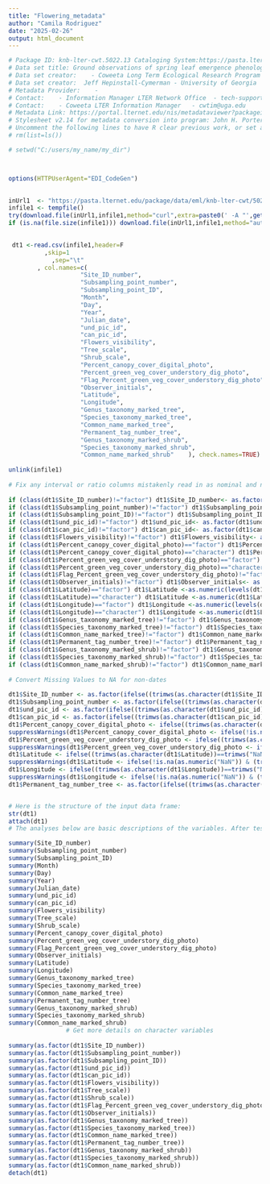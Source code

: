 ```yaml
---
title: "Flowering_metadata"
author: "Camila Rodriguez"
date: "2025-02-26"
output: html_document
---
```


```r
# Package ID: knb-lter-cwt.5022.13 Cataloging System:https://pasta.lternet.edu.
# Data set title: Ground observations of spring leaf emergence phenology at eight sites in and near the Coweeta basin (2011-2012)..
# Data set creator:    - Coweeta Long Term Ecological Research Program 
# Data set creator:  Jeff Hepinstall-Cymerman - University of Georgia 
# Metadata Provider:    -  
# Contact:    - Information Manager LTER Network Office  - tech-support@lternet.edu
# Contact:    - Coweeta LTER Information Manager   - cwtim@uga.edu
# Metadata Link: https://portal.lternet.edu/nis/metadataviewer?packageid=knb-lter-cwt.5022.13
# Stylesheet v2.14 for metadata conversion into program: John H. Porter, Univ. Virginia, jporter@virginia.edu      
# Uncomment the following lines to have R clear previous work, or set a working directory
# rm(list=ls())      

# setwd("C:/users/my_name/my_dir")       



options(HTTPUserAgent="EDI_CodeGen")
	      

inUrl1  <- "https://pasta.lternet.edu/package/data/eml/knb-lter-cwt/5022/13/e36258b3c74f08054a974a5fe1703f9c" 
infile1 <- tempfile()
try(download.file(inUrl1,infile1,method="curl",extra=paste0(' -A "',getOption("HTTPUserAgent"),'"')))
if (is.na(file.size(infile1))) download.file(inUrl1,infile1,method="auto")

                   
 dt1 <-read.csv(infile1,header=F 
          ,skip=1
            ,sep="\t"  
        , col.names=c(
                    "Site_ID_number",     
                    "Subsampling_point_number",     
                    "Subsampling_point_ID",     
                    "Month",     
                    "Day",     
                    "Year",     
                    "Julian_date",     
                    "und_pic_id",     
                    "can_pic_id",     
                    "Flowers_visibility",     
                    "Tree_scale",     
                    "Shrub_scale",     
                    "Percent_canopy_cover_digital_photo",     
                    "Percent_green_veg_cover_understory_dig_photo",     
                    "Flag_Percent_green_veg_cover_understory_dig_photo",     
                    "Observer_initials",     
                    "Latitude",     
                    "Longitude",     
                    "Genus_taxonomy_marked_tree",     
                    "Species_taxonomy_marked_tree",     
                    "Common_name_marked_tree",     
                    "Permanent_tag_number_tree",     
                    "Genus_taxonomy_marked_shrub",     
                    "Species_taxonomy_marked_shrub",     
                    "Common_name_marked_shrub"    ), check.names=TRUE)
               
unlink(infile1)
		    
# Fix any interval or ratio columns mistakenly read in as nominal and nominal columns read as numeric or dates read as strings
                
if (class(dt1$Site_ID_number)!="factor") dt1$Site_ID_number<- as.factor(dt1$Site_ID_number)
if (class(dt1$Subsampling_point_number)!="factor") dt1$Subsampling_point_number<- as.factor(dt1$Subsampling_point_number)
if (class(dt1$Subsampling_point_ID)!="factor") dt1$Subsampling_point_ID<- as.factor(dt1$Subsampling_point_ID)
if (class(dt1$und_pic_id)!="factor") dt1$und_pic_id<- as.factor(dt1$und_pic_id)
if (class(dt1$can_pic_id)!="factor") dt1$can_pic_id<- as.factor(dt1$can_pic_id)
if (class(dt1$Flowers_visibility)!="factor") dt1$Flowers_visibility<- as.factor(dt1$Flowers_visibility)
if (class(dt1$Percent_canopy_cover_digital_photo)=="factor") dt1$Percent_canopy_cover_digital_photo <-as.numeric(levels(dt1$Percent_canopy_cover_digital_photo))[as.integer(dt1$Percent_canopy_cover_digital_photo) ]               
if (class(dt1$Percent_canopy_cover_digital_photo)=="character") dt1$Percent_canopy_cover_digital_photo <-as.numeric(dt1$Percent_canopy_cover_digital_photo)
if (class(dt1$Percent_green_veg_cover_understory_dig_photo)=="factor") dt1$Percent_green_veg_cover_understory_dig_photo <-as.numeric(levels(dt1$Percent_green_veg_cover_understory_dig_photo))[as.integer(dt1$Percent_green_veg_cover_understory_dig_photo) ]               
if (class(dt1$Percent_green_veg_cover_understory_dig_photo)=="character") dt1$Percent_green_veg_cover_understory_dig_photo <-as.numeric(dt1$Percent_green_veg_cover_understory_dig_photo)
if (class(dt1$Flag_Percent_green_veg_cover_understory_dig_photo)!="factor") dt1$Flag_Percent_green_veg_cover_understory_dig_photo<- as.factor(dt1$Flag_Percent_green_veg_cover_understory_dig_photo)
if (class(dt1$Observer_initials)!="factor") dt1$Observer_initials<- as.factor(dt1$Observer_initials)
if (class(dt1$Latitude)=="factor") dt1$Latitude <-as.numeric(levels(dt1$Latitude))[as.integer(dt1$Latitude) ]               
if (class(dt1$Latitude)=="character") dt1$Latitude <-as.numeric(dt1$Latitude)
if (class(dt1$Longitude)=="factor") dt1$Longitude <-as.numeric(levels(dt1$Longitude))[as.integer(dt1$Longitude) ]               
if (class(dt1$Longitude)=="character") dt1$Longitude <-as.numeric(dt1$Longitude)
if (class(dt1$Genus_taxonomy_marked_tree)!="factor") dt1$Genus_taxonomy_marked_tree<- as.factor(dt1$Genus_taxonomy_marked_tree)
if (class(dt1$Species_taxonomy_marked_tree)!="factor") dt1$Species_taxonomy_marked_tree<- as.factor(dt1$Species_taxonomy_marked_tree)
if (class(dt1$Common_name_marked_tree)!="factor") dt1$Common_name_marked_tree<- as.factor(dt1$Common_name_marked_tree)
if (class(dt1$Permanent_tag_number_tree)!="factor") dt1$Permanent_tag_number_tree<- as.factor(dt1$Permanent_tag_number_tree)
if (class(dt1$Genus_taxonomy_marked_shrub)!="factor") dt1$Genus_taxonomy_marked_shrub<- as.factor(dt1$Genus_taxonomy_marked_shrub)
if (class(dt1$Species_taxonomy_marked_shrub)!="factor") dt1$Species_taxonomy_marked_shrub<- as.factor(dt1$Species_taxonomy_marked_shrub)
if (class(dt1$Common_name_marked_shrub)!="factor") dt1$Common_name_marked_shrub<- as.factor(dt1$Common_name_marked_shrub)
                
# Convert Missing Values to NA for non-dates
                
dt1$Site_ID_number <- as.factor(ifelse((trimws(as.character(dt1$Site_ID_number))==trimws("NaN")),NA,as.character(dt1$Site_ID_number)))
dt1$Subsampling_point_number <- as.factor(ifelse((trimws(as.character(dt1$Subsampling_point_number))==trimws("NaN")),NA,as.character(dt1$Subsampling_point_number)))
dt1$und_pic_id <- as.factor(ifelse((trimws(as.character(dt1$und_pic_id))==trimws("NaN")),NA,as.character(dt1$und_pic_id)))
dt1$can_pic_id <- as.factor(ifelse((trimws(as.character(dt1$can_pic_id))==trimws("NaN")),NA,as.character(dt1$can_pic_id)))
dt1$Percent_canopy_cover_digital_photo <- ifelse((trimws(as.character(dt1$Percent_canopy_cover_digital_photo))==trimws("NaN")),NA,dt1$Percent_canopy_cover_digital_photo)               
suppressWarnings(dt1$Percent_canopy_cover_digital_photo <- ifelse(!is.na(as.numeric("NaN")) & (trimws(as.character(dt1$Percent_canopy_cover_digital_photo))==as.character(as.numeric("NaN"))),NA,dt1$Percent_canopy_cover_digital_photo))
dt1$Percent_green_veg_cover_understory_dig_photo <- ifelse((trimws(as.character(dt1$Percent_green_veg_cover_understory_dig_photo))==trimws("NaN")),NA,dt1$Percent_green_veg_cover_understory_dig_photo)               
suppressWarnings(dt1$Percent_green_veg_cover_understory_dig_photo <- ifelse(!is.na(as.numeric("NaN")) & (trimws(as.character(dt1$Percent_green_veg_cover_understory_dig_photo))==as.character(as.numeric("NaN"))),NA,dt1$Percent_green_veg_cover_understory_dig_photo))
dt1$Latitude <- ifelse((trimws(as.character(dt1$Latitude))==trimws("NaN")),NA,dt1$Latitude)               
suppressWarnings(dt1$Latitude <- ifelse(!is.na(as.numeric("NaN")) & (trimws(as.character(dt1$Latitude))==as.character(as.numeric("NaN"))),NA,dt1$Latitude))
dt1$Longitude <- ifelse((trimws(as.character(dt1$Longitude))==trimws("NaN")),NA,dt1$Longitude)               
suppressWarnings(dt1$Longitude <- ifelse(!is.na(as.numeric("NaN")) & (trimws(as.character(dt1$Longitude))==as.character(as.numeric("NaN"))),NA,dt1$Longitude))
dt1$Permanent_tag_number_tree <- as.factor(ifelse((trimws(as.character(dt1$Permanent_tag_number_tree))==trimws("NaN")),NA,as.character(dt1$Permanent_tag_number_tree)))


# Here is the structure of the input data frame:
str(dt1)                            
attach(dt1)                            
# The analyses below are basic descriptions of the variables. After testing, they should be replaced.                 

summary(Site_ID_number)
summary(Subsampling_point_number)
summary(Subsampling_point_ID)
summary(Month)
summary(Day)
summary(Year)
summary(Julian_date)
summary(und_pic_id)
summary(can_pic_id)
summary(Flowers_visibility)
summary(Tree_scale)
summary(Shrub_scale)
summary(Percent_canopy_cover_digital_photo)
summary(Percent_green_veg_cover_understory_dig_photo)
summary(Flag_Percent_green_veg_cover_understory_dig_photo)
summary(Observer_initials)
summary(Latitude)
summary(Longitude)
summary(Genus_taxonomy_marked_tree)
summary(Species_taxonomy_marked_tree)
summary(Common_name_marked_tree)
summary(Permanent_tag_number_tree)
summary(Genus_taxonomy_marked_shrub)
summary(Species_taxonomy_marked_shrub)
summary(Common_name_marked_shrub) 
                # Get more details on character variables
                 
summary(as.factor(dt1$Site_ID_number)) 
summary(as.factor(dt1$Subsampling_point_number)) 
summary(as.factor(dt1$Subsampling_point_ID)) 
summary(as.factor(dt1$und_pic_id)) 
summary(as.factor(dt1$can_pic_id)) 
summary(as.factor(dt1$Flowers_visibility)) 
summary(as.factor(dt1$Tree_scale)) 
summary(as.factor(dt1$Shrub_scale)) 
summary(as.factor(dt1$Flag_Percent_green_veg_cover_understory_dig_photo)) 
summary(as.factor(dt1$Observer_initials)) 
summary(as.factor(dt1$Genus_taxonomy_marked_tree)) 
summary(as.factor(dt1$Species_taxonomy_marked_tree)) 
summary(as.factor(dt1$Common_name_marked_tree)) 
summary(as.factor(dt1$Permanent_tag_number_tree)) 
summary(as.factor(dt1$Genus_taxonomy_marked_shrub)) 
summary(as.factor(dt1$Species_taxonomy_marked_shrub)) 
summary(as.factor(dt1$Common_name_marked_shrub))
detach(dt1)               
        






```
